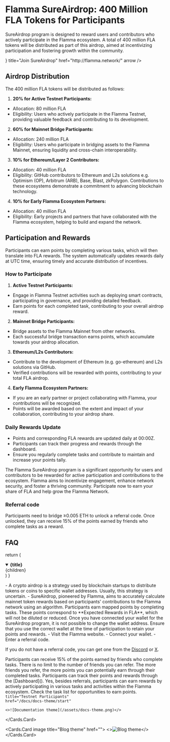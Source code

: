 
# Flamma SureAirdrop: 400 Million FLA Tokens for Participants

<Cobe maxWidth='450px'/>

SureAirdrop program is designed to reward users and contributors who actively participate in the Flamma ecosystem. A total of 400 million FLA tokens will be distributed as part of this airdrop, aimed at incentivizing participation and fostering growth within the community.

<Cards>
  <Card
    icon={<StarsIcon />}
    title="Join SureAirdrop"
    href="http://flamma.network/"
    arrow
  />
</Cards>

## Airdrop Distribution

The 400 million FLA tokens will be distributed as follows:

1. **20% for Active Testnet Participants:**
- Allocation: 80 million FLA
- Eligibility: Users who actively participate in the Flamma Testnet, providing valuable feedback and contributing to its development.

2. **60% for Mainnet Bridge Participants:**
- Allocation: 240 million FLA
- Eligibility: Users who participate in bridging assets to the Flamma Mainnet, ensuring liquidity and cross-chain interoperability.

3. **10% for Ethereum/Layer 2 Contributors:**
- Allocation: 40 million FLA
- Eligibility: GitHub contributors to Ethereum and L2s solutions e.g. Optimism (OP), Arbitrum (ARB), Base, Blast, zkPolygon. Contributions to these ecosystems demonstrate a commitment to advancing blockchain technology.

4. **10% for Early Flamma Ecosystem Partners:**
- Allocation: 40 million FLA
- Eligibility: Early projects and partners that have collaborated with the Flamma ecosystem, helping to build and expand the network.

## Participation and Rewards

Participants can earn points by completing various tasks, which will then translate into FLA rewards. The system automatically updates rewards daily at UTC time, ensuring timely and accurate distribution of incentives.

### How to Participate

1. **Active Testnet Participants:**
- Engage in Flamma Testnet activities such as deploying smart contracts, participating in governance, and providing detailed feedback.
- Earn points for each completed task, contributing to your overall airdrop reward.

2. **Mainnet Bridge Participants:**
- Bridge assets to the Flamma Mainnet from other networks.
- Each successful bridge transaction earns points, which accumulate towards your airdrop allocation.

3. **Ethereum/L2s Contributors:**
- Contribute to the development of Ethereum (e.g. go-ethereum) and L2s solutions via GitHub.
- Verified contributions will be rewarded with points, contributing to your total FLA airdrop.

4. **Early Flamma Ecosystem Partners:**
- If you are an early partner or project collaborating with Flamma, your contributions will be recognized.
- Points will be awarded based on the extent and impact of your collaboration, contributing to your airdrop share.

### Daily Rewards Update
- Points and corresponding FLA rewards are updated daily at 00:00Z.
- Participants can track their progress and rewards through the dashboard.
- Ensure you regularly complete tasks and contribute to maintain and increase your points tally.

The Flamma SureAirdrop program is a significant opportunity for users and contributors to be rewarded for active participation and contributions to the ecosystem. Flamma aims to incentivize engagement, enhance network security, and foster a thriving community. Participate now to earn your share of FLA and help grow the Flamma Network.

### Referral code

Participants need to bridge ≥0.005 ETH to unlock a referral code. Once unlocked, they can receive 15% of the points earned by friends who complete tasks as a reward.

## FAQ

  return (
    <details
      open
      className="last-of-type:mb-0 rounded-lg bg-neutral-100 dark:bg-neutral-800 p-2 mt-4"
    >
      <summary>
        <strong className="text-lg">{title}</strong>
      </summary>
      <div className="nx-p-2">{children}</div>
    </details>
  )
}

<FAQBox title="What is the difference between Airdrop and SureAirdrop?">
  - A crypto airdrop is a strategy used by blockchain startups to distribute tokens or coins to specific wallet addresses. Usually, this strategy is uncertain.
  - SureAirdrop, pioneered by Flamma, aims to accurately calculate mainnet token rewards based on participants' contributions to the Flamma network using an algorithm. Participants earn mapped points by completing tasks. These points correspond to **Expected Rewards in FLA**, which will not be diluted or reduced.

</FAQBox>

<FAQBox title=" If I change my wallet address, will my points still be there?">
  Once you have connected your wallet for the SureAirdrop program, it is not possible to change the wallet address. Ensure that you use the correct wallet at the time of participation to retain your points and rewards.

</FAQBox>

<FAQBox title="How can I participate?">
  - Visit the Flamma website.
  - Connect your wallet.
  - Enter a referral code.

If you do not have a referral code, you can get one from the [Discord]() or [X]().

</FAQBox>

<FAQBox title="What is the benefit of using a referral code?">
  Participants can receive 15% of the points earned by friends who complete tasks.
</FAQBox>

<FAQBox title="Is there a limit to how many friends I can refer?">
  There is no limit to the number of friends you can refer. The more friends you refer, the more points you can potentially earn through their completed tasks.

</FAQBox>

<FAQBox title="How can I track my points and rewards?">
  Participants can track their points and rewards through the [Dashboard]().

</FAQBox>

<FAQBox title="Can I earn rewards in other ways besides referrals?">
  Yes, besides referrals, participants can earn rewards by actively participating in various tasks and activities within the Flamma ecosystem. Check the task list for opportunities to earn points.

</FAQBox>

<Cards num={2}>
  <Cards.Card
    image
    
    title="Testnet Participants"
    href="/docs/docs-theme/start"
  >
    <>![Documentation theme](/assets/docs-theme.png)</>
  </Cards.Card>
  
  <Cards.Card image title="Blog theme" href="">
    <>![Blog theme](/assets/blog-theme.png)</>
  </Cards.Card>
</Cards>

